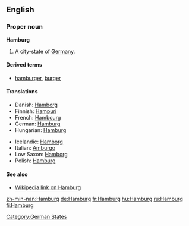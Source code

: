 ==English==

===Proper noun===
'''Hamburg'''
# A city-state of [[Germany]].

====Derived terms====
* [[hamburger]], [[burger]]

====Translations====
{{top}}
*Danish: [[Hamborg]] {{c}}
*Finnish: [[Hampuri]]
*French: [[Hambourg]]
*German: [[#German|Hamburg]] {{f}}
*Hungarian: [[#Hungarian|Hamburg]]
{{mid}}
*Icelandic: [[Hamborg]] {{f}}
*Italian: [[Amburgo]] {{f}}
*Low Saxon: [[Hamborg]]
*Polish: [[#Polish|Hamburg]] {{m}}
{{bottom}}

====See also====
*[[w:Hamburg|Wikipedia link on Hamburg]]

[[Category:German States]]

[[zh-min-nan:Hamburg]]
[[de:Hamburg]]
[[fr:Hamburg]]
[[hu:Hamburg]]
[[ru:Hamburg]]
[[fi:Hamburg]]